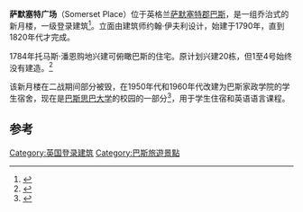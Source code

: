 {{Infobox Historic Site
| name =萨默塞特广场
| native_name =Somerset Place
| image =Somerset Place Bath numbers 5-20.tif
| caption =
| locmapin = Somerset
| map_caption =
| lat_degrees =51
| lat_minutes =23
| lat_seconds =35
| lat_direction =N
| long_degrees =2
| long_minutes =22
| long_seconds =09
| long_direction =W
| location =英格兰[[萨默塞特郡|萨默塞特郡]][[巴斯|巴斯]]
| area =
| built =1790-1820
| architect =约翰·伊夫利
| designation1 =一级登录建筑
| designation1_offname =萨默塞特广场5-20号
| designation1_date = 1950年6月12日<ref name="IoE"/>
| designation1_number =443615
}}
'''萨默塞特广场'''（Somerset Place）位于英格兰[[萨默塞特郡|萨默塞特郡]][[巴斯|巴斯]]，是一组乔治式的新月楼，一级登录建筑<ref name="IoE">{{cite web |url=http://www.imagesofengland.org.uk/Details/Default.aspx?id=443615 |title=Nos 5–20, Somerset Place, Bath |work=Images of England |publisher=English Heritage |accessdate=2009-01-10 |archive-url=https://web.archive.org/web/20121018004620/http://www.imagesofengland.org.uk/Details/Default.aspx?id=443615 |archive-date=2012-10-18 |dead-url=yes }}</ref>。立面由建筑师约翰·伊夫利设计，始建于1790年，直到1820年代才完成。

1784年托马斯·潘恩购地兴建可俯瞰巴斯的住宅。原计划兴建20栋，但1至4号始终没有建造。<ref>{{cite web|title=Historical and archaeological building report on Somerset Place, Sion Hill Bath|url=http://idox.bathnes.gov.uk/WAM/doc/BackGround%20Papers-194148.pdf?extension=.pdf&id=194148&location=VOLUME1&contentType=application/pdf&pageCount=1|publisher=House Historians|accessdate=7 March 2011|archive-date=2016-03-03|archive-url=https://web.archive.org/web/20160303171510/http://idox.bathnes.gov.uk/WAM/doc/BackGround%20Papers-194148.pdf?extension=.pdf&id=194148&location=VOLUME1&contentType=application%2Fpdf&pageCount=1|dead-url=yes}}</ref> 

该新月楼在二战期间部分被毁，在1950年代和1960年代改建为巴斯家政学院的学生宿舍，现在是[[巴斯思巴大学|巴斯思巴大学]]的校园的一部分<ref>{{cite web |url=http://news.bbc.co.uk/1/hi/england/somerset/4253516.stm |title=Entire Bath crescent up for sale |work=BBC News |publisher=BBC |accessdate=2009-02-26 |date=2005-09-17 |archive-date=2006-03-23 |archive-url=https://web.archive.org/web/20060323205400/http://news.bbc.co.uk/1/hi/england/somerset/4253516.stm |dead-url=no }}</ref>，用于学生住宿和英语语言课程。

==参考==
{{reflist}}
[[Category:英国登录建筑|Category:英国登录建筑]]
[[Category:巴斯旅遊景點|Category:巴斯旅遊景點]]
